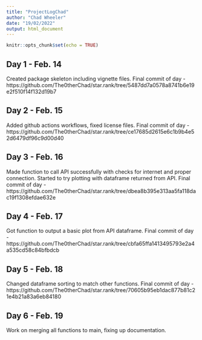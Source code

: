 ```yaml
---
title: "ProjectLogChad"
author: "Chad Wheeler"
date: "19/02/2022"
output: html_document
---
```


```r
knitr::opts_chunk$set(echo = TRUE)
```

## Day 1 - Feb. 14

Created package skeleton including vignette files. 
Final commit of day - https://github.com/The0therChad/star.rank/tree/5487dd7a0578a8741b6e19e2f510f14f132d19b7

## Day 2 - Feb. 15

Added github actions workflows, fixed license files.
Final commit of day - 
https://github.com/The0therChad/star.rank/tree/ce17685d2615e6c1b9b4e52d6479df96c9d00d40

## Day 3 - Feb. 16

Made function to call API successfully with checks for internet and proper connection. Started to try plotting with dataframe returned from API.
Final commit of day - 
https://github.com/The0therChad/star.rank/tree/dbea8b395e313aa5fa118dac19f1308efdae632e

## Day 4 - Feb. 17

Got function to output a basic plot from API dataframe.
Final commit of day - 
https://github.com/The0therChad/star.rank/tree/cbfa65ffa1413495793e2a4a535cd58c84bfbdcb

## Day 5 - Feb. 18

Changed dataframe sorting to match other functions.
Final commit of day -
https://github.com/The0therChad/star.rank/tree/70605b95eb1dac877b81c21e4b21a83a6eb84180

## Day 6 - Feb. 19

Work on merging all functions to main, fixing up documentation.
